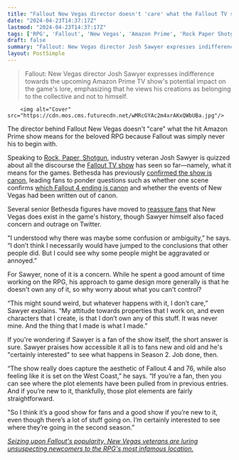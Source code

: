 ```yaml
---
title: "Fallout New Vegas director doesn't 'care' what the Fallout TV show does with the RPG's lore: 'It was never mine'"
date: "2024-04-23T14:37:17Z"
lastmod: "2024-04-23T14:37:17Z"
tags: ['RPG', 'Fallout', 'New Vegas', 'Amazon Prime', 'Rock Paper Shotgun', 'Josh Sawyer', 'Fallout TV Show', 'Canon', 'Fallout 4', 'Brotherhood of Steel']
draft: false
summary: "Fallout: New Vegas director Josh Sawyer expresses indifference towards the upcoming Amazon Prime TV show's potential impact on the game's lore, emphasizing that he views his creations as belonging to the collective and not to himself."
layout: PostSimple
---
```

> Fallout: New Vegas director Josh Sawyer expresses indifference towards the upcoming Amazon Prime TV show's potential impact on the game's lore, emphasizing that he views his creations as belonging to the collective and not to himself.


        <img alt="Cover" src="https://cdn.mos.cms.futurecdn.net/wMRcGYAc2m4xrAKxQWbUBa.jpg"/>
        
The director behind Fallout New Vegas doesn't "care" what the hit Amazon Prime show means for the beloved RPG because Fallout was simply never his to begin with.

Speaking to [Rock, Paper, Shotgun](https://www.rockpapershotgun.com/whatever-the-fallout-tv-show-does-with-new-vegas-lore-josh-sawyer-doesnt-care-it-was-never-mine), industry veteran Josh Sawyer is quizzed about all the discourse the [Fallout TV show](https://www.gamesradar.com/fallout-tv-show-season-one-amazon-prime-video-release-date-cast-trailer-story-setting-guide/) has seen so far—namely, what it means for the games. Bethesda has previously [confirmed the show is canon](https://www.gamesradar.com/fallout-tv-show-canon-todd-howard/), leading fans to ponder questions such as whether one scene confirms [which Fallout 4 ending is canon](https://www.gamesradar.com/two-fallout-4-endings-might-have-quietly-become-canon-thanks-to-the-brotherhood-of-steels-fallout-tv-show-airship/) and whether the events of New Vegas had been written out of canon.

Several senior Bethesda figures have moved to [reassure fans](https://x.com/Dezinuh/status/1778466533649392038) that New Vegas does exist in the game's history, though Sawyer himself also faced concern and outrage on Twitter.

"I understood why there was maybe some confusion or ambiguity,” he says. “I don’t think I necessarily would have jumped to the conclusions that other people did. But I could see why some people might be aggravated or annoyed.”

For Sawyer, none of it is a concern. While he spent a good amount of time working on the RPG, his approach to game design more generally is that he doesn't own any of it, so why worry about what you can't control?

“This might sound weird, but whatever happens with it, I don’t care,” Sawyer explains. “My attitude towards properties that I work on, and even characters that I create, is that I don’t own any of this stuff. It was never mine. And the thing that I made is what I made.”

If you're wondering if Sawyer is a fan of the show itself, the short answer is sure. Sawyer praises how accessible it all is to fans new and old and he's "certainly interested" to see what happens in Season 2. Job done, then.

“The show really does capture the aesthetic of Fallout 4 and 76, while also feeling like it is set on the West Coast,” he says. “If you’re a fan, then you can see where the plot elements have been pulled from in previous entries. And if you’re new to it, thankfully, those plot elements are fairly straightforward. 

"So I think it’s a good show for fans and a good show if you’re new to it, even though there’s a lot of stuff going on. I’m certainly interested to see where they’re going in the second season.”

[<em>Seizing upon Fallout's popularity, New Vegas veterans are luring unsuspecting newcomers to the RPG's most infamous location.</em>](https://www.gamesradar.com/games/rpg/seizing-upon-fallouts-popularity-new-vegas-veterans-are-luring-unsuspecting-newcomers-to-the-rpgs-most-infamous-location/)
        